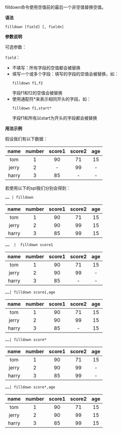 filldown命令使用空值前的最后一个非空值替换空值。

**语法**

```
filldown [field] [, fieldn]
```

**参数说明**

可选参数：

`field`：
- 不填写：所有字段的空值都会被替换
- 填写一个或多个字段：填写的字段的空值会被替换，如：
  ```
  filldown f1,f2
  ```
  字段f1和f2的空值会被替换
- 使用通配符*来表示相同开头的字段，如：
  ```
  filldown f1,start*
  ```
  字段f1和所有以start为开头的字段都会被替换

**用法示例**

假设我们有以下数据：

|name|number|score1|score2|age
|:-:|:-:|:-:|:-:|:-:|
|tom|1|90|71|15
|jerry|2|-|99|-
|harry|3|85|-|-

若使用以下的spl我们分别会得到：
```
…… | filldown
```

|name|number|score1|score2|age
|:-:|:-:|:-:|:-:|:-:|
|tom|1|90|71|15
|jerry|2|90|99|15
|harry|3|85|99|15


```
……  |  filldown score1
```

|name|number|score1|score2|age
|:-:|:-:|:-:|:-:|:-:|
|tom|1|90|71|15
|jerry|2|90|99|-
|harry|3|85|-|-

```
……| filldown score1,age
```

|name|number|score1|score2|age
|:-:|:-:|:-:|:-:|:-:|
|tom|1|90|71|15
|jerry|2|90|99|15
|harry|3|85|-|15

```
……| filldown score*
```

|name|number|score1|score2|age
|:-:|:-:|:-:|:-:|:-:|
|tom|1|90|71|15
|jerry|2|90|99|-
|harry|3|85|99|-

```
……| filldown score*,age
```

|name|number|score1|score2|age
|:-:|:-:|:-:|:-:|:-:|
|tom|1|90|71|15
|jerry|2|90|99|15
|harry|3|85|99|15


